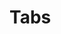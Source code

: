 
<Meta title="Objects/Tabs" component={Tabs} />

# Tabs

<Canvas>
  <Story name="default">
    <Tabs
      tabs={[
        {
          thumb: text("thumb", "Thumb 1", "Thumb 1"),
          panel: text("panel", "Panel 1", "Thumb 1"),
        },
        {
          thumb: text("thumb", "Thumb 2", "Thumb 2"),
          panel: text("panel", "Panel 2", "Thumb 2"),
        },
      ]}
    />
  </Story>
</Canvas>
